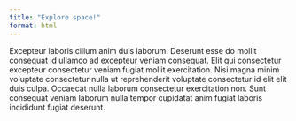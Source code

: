 ```yaml
---
title: "Explore space!"
format: html
---
```


Excepteur laboris cillum anim duis laborum. Deserunt esse do mollit consequat id ullamco ad excepteur veniam consequat. Elit qui consectetur excepteur consectetur veniam fugiat mollit exercitation. Nisi magna minim voluptate consectetur nulla ut reprehenderit voluptate consectetur id elit elit duis culpa. Occaecat nulla laborum consectetur exercitation non. Sunt consequat veniam laborum nulla tempor cupidatat anim fugiat laboris incididunt fugiat deserunt.